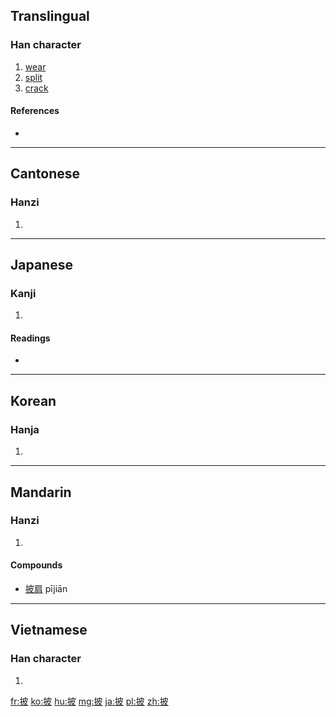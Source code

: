 ==Translingual==

===Han character===
{{Han char|rn=64|rad=手|as=05|sn=8|four=5404<sub>7</sub>|canj=手木竹水 (QDHE)|ids=⿰[[扌]][[皮]]}}

# [[wear]]
# [[split]]
# [[crack]]

====References====
* {{Han ref|kx=0422.200|dkj=11909|dj=0770.170|hdz=31861.010|uh=62AB|ud=25259|bh=A9DC|bd=43484}}

----

==Cantonese==

===Hanzi===
{{yue-hanzi|jyut=|y=pei1}}

# {{defn|lang=yue|sort=手05}}

----

==Japanese==

===Kanji===
{{ja-kanji|grade=c|rs=手05}}

# {{defn|lang=ja|sort=手05}}

====Readings====
* {{ja-readings|on=[[ひ]] (hi)|kun=[[ひらく]] (hiraku)}}

----

==Korean==

===Hanja===
{{ko-hanja|hangeul=피|eumhun=|rv=pi|mr=p'i|y=phi}}

# {{defn|lang=ko|sort=手05}}

----

==Mandarin==

===Hanzi===
{{cmn-hanzi|pin=[[pī]] ([[pi1]])|wg=p'i<sup>1</sup>}}

# {{defn|lang=cmn|sort=手05}}

====Compounds====
* [[披肩]] pījiān

----

==Vietnamese==

===Han character===
{{vi-hantu|[[phi]]|rs=手05}}

# {{defn|lang=vi|sort=手05}}

[[fr:披]]
[[ko:披]]
[[hu:披]]
[[mg:披]]
[[ja:披]]
[[pl:披]]
[[zh:披]]